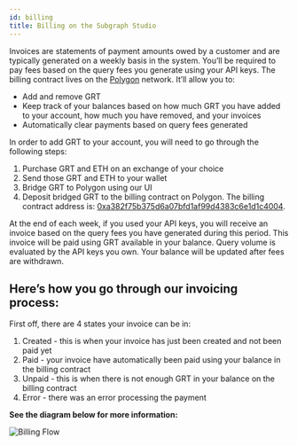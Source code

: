 ```yaml
---
id: billing
title: Billing on the Subgraph Studio
---
```


Invoices are statements of payment amounts owed by a customer and are typically generated on a weekly basis in the system. You’ll be required to pay fees based on the query fees you generate using your API keys. The billing contract lives on the [Polygon](https://polygon.technology/) network. It’ll allow you to:

* Add and remove GRT
* Keep track of your balances based on how much GRT you have added to your account, how much you have removed, and your invoices
* Automatically clear payments based on query fees generated

In order to add GRT to your account, you will need to go through the following steps:

1. Purchase GRT and ETH on an exchange of your choice
2. Send those GRT and ETH to your wallet
3. Bridge GRT to Polygon using our UI
4. Deposit bridged GRT to the billing contract on Polygon. The billing contract address is: [0xa382f75b375d6a07bfd1af99d4383c6e1d1c4004](https://polygonscan.com/address/0xa382f75b375d6a07bfd1af99d4383c6e1d1c4004).

At the end of each week, if you used your API keys, you will receive an invoice based on the query fees you have generated during this period. This invoice will be paid using GRT available in your balance. Query volume is evaluated by the API keys you own. Your balance will be updated after fees are withdrawn.

## Here’s how you go through our invoicing process:

First off, there are 4 states your invoice can be in:

1. Created - this is when your invoice has just been created and not been paid yet
2. Paid - your invoice have automatically been paid using your balance in the billing contract
3. Unpaid - this is when there is not enough GRT in your balance on the billing contract
4. Error - there was an error processing the payment

**See the diagram below for more information:**

![Billing Flow](/img/billing-flow.png)
